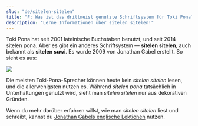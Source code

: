 ```yaml
---
slug: "de/sitelen-sitelen"
title: "F: Was ist das drittmeist genutzte Schriftsystem für Toki Pona?"
description: "Lerne Informationen über sitelen sitelen!"
---
```


Toki Pona hat seit 2001 lateinische Buchstaben benutzt, und seit 2014 sitelen pona.
Aber es gibt ein anderes Schriftsystem — **sitelen sitelen**, auch bekannt als **sitelen suwi**. Es wurde 2009 von Jonathan Gabel erstellt. So sieht es aus:

<img src="https://jonathangabel.com/images/t47/t47.09001_2_l.jpg" />

Die meisten Toki-Pona-Sprecher können heute kein *sitelen sitelen* lesen, und die allerwenigsten nutzen es. Während *sitelen pona* tatsächlich in Unterhaltungen genutzt wird, sieht man *sitelen sitelen* nur aus dekorativen Gründen.

Wenn du mehr darüber erfahren willst, wie man *sitelen sitelen* liest und schreibt, kannst du [Jonathan Gabels englische Lektionen](https://jonathangabel.com/toki-pona/) nutzen.
